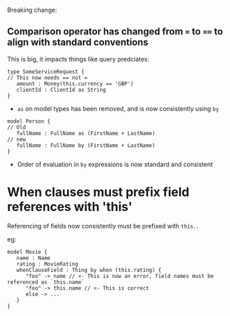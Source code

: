 Breaking change:
## Comparison operator has changed from `=` to `==` to align with standard conventions
This is big, it impacts things like query predciates:

```
type SomeServiceRequest {
// This now needs == not =
   amount : Money(this.currency == 'GBP')
   clientId : ClientId as String
}
```


 * `as` on model types has been removed, and is now consistently using `by`
```
model Person {
// Old
   fullName : FullName as (FirstName + LastName)
// new
   fullName : FullName by (FirstName + LastName)
}
```
 * Order of evaluation in `by` expressions is now standard and consistent

# When clauses must prefix field references with 'this'
Referencing of fields now consistently must be prefixed with `this.`.

eg:

```
model Movie {
   name : Name
   rating : MovieRating
   whenClauseField : Thing by when (this.rating) {
      "foo" -> name // <- This is now an error, field names must be referenced as `this.name`
      "foo" -> this.name // <- This is correct
      else -> ...
   }
}
```
